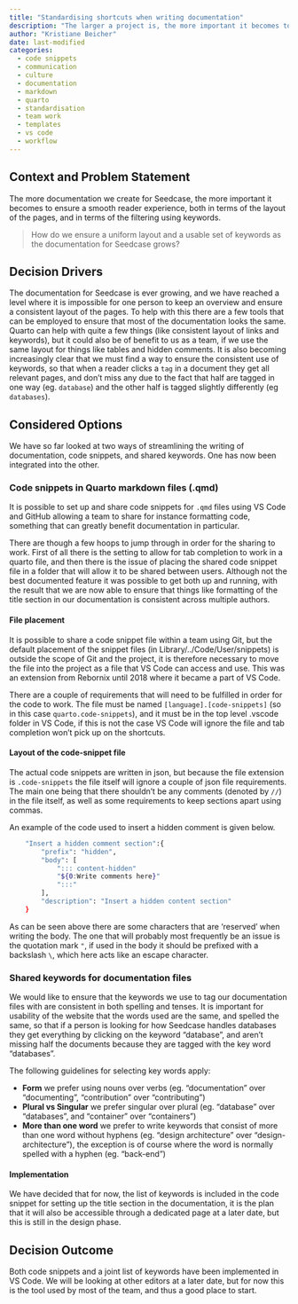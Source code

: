 ```yaml
---
title: "Standardising shortcuts when writing documentation"
description: "The larger a project is, the more important it becomes to have a joint set of standards when writing documentation.  One option is to set up shortcuts that are shared across the team, so that all documentation follows the same classification and formatting."
author: "Kristiane Beicher"
date: last-modified
categories:
  - code snippets
  - communication
  - culture
  - documentation
  - markdown
  - quarto
  - standardisation
  - team work
  - templates
  - vs code
  - workflow
---
```


## Context and Problem Statement

The more documentation we create for Seedcase, the more important it becomes to ensure a smooth reader experience, both in terms of the layout of the pages, and in terms of the filtering using keywords.

> How do we ensure a uniform layout and a usable set of keywords as the documentation for Seedcase grows?

## Decision Drivers

The documentation for Seedcase is ever growing, and we have reached a level where it is impossible for one person to keep an overview and ensure a consistent layout of the pages. To help with this there are a few tools that can be employed to ensure that most of the documentation looks the same. Quarto can help with quite a few things (like consistent layout of links and keywords), but it could also be of benefit to us as a team, if we use the same layout for things like tables and hidden comments. It is also becoming increasingly clear that we must find a way to ensure the consistent use of keywords, so that when a reader clicks a `tag` in a document they get all relevant pages, and don't miss any due to the fact that half are tagged in one way (eg. `database`) and the other half is tagged slightly differently (eg `databases`).

<!--TODO Should we link to the page on Quarto above?-->

## Considered Options

We have so far looked at two ways of streamlining the writing of documentation, code snippets, and shared keywords. One has now been integrated into the other.  


### Code snippets in Quarto markdown files (.qmd)

It is possible to set up and share code snippets for `.qmd` files using VS Code and GitHub allowing a team to share for instance formatting code, something that can greatly benefit documentation in particular.  

There are though a few hoops to jump through in order for the sharing to work. First of all there is the setting to allow for tab completion to work in a quarto file, and then there is the issue of placing the shared code snippet file in a folder that will allow it to be shared between users. Although not the best documented feature it was possible to get both up and running, with the result that we are now able to ensure that things like formatting of the title section in our documentation is consistent across multiple authors.

#### File placement

It is possible to share a code snippet file within a team using Git, but the default placement of the snippet files (in Library/../Code/User/snippets) is outside the scope of Git and the project, it is therefore necessary to move the file into the project as a file that VS Code can access and use. This was an extension from Rebornix until 2018 where it became a part of VS Code. 

There are a couple of requirements that will need to be fulfilled in order for the code to work. The file must be named `[language].[code-snippets]` (so in this case `quarto.code-snippets`), and it must be in the top level .vscode folder in VS Code, if this is not the case VS Code will ignore the file and tab completion won't pick up on the shortcuts.

#### Layout of the code-snippet file

The actual code snippets are written in json, but because the file extension is `.code-snippets` the file itself will ignore a couple of json file requirements. The main one being that there shouldn't be any comments (denoted by `//`) in the file itself, as well as some requirements to keep sections apart using commas.

An example of the code used to insert a hidden comment is given below.

``` bash
	"Insert a hidden comment section":{
		"prefix": "hidden",
		"body": [
			"::: content-hidden" 
			"${0:Write comments here}"
			":::"
		],
		"description": "Insert a hidden content section"
	}
```

As can be seen above there are some characters that are 'reserved' when writing the body. The one that will probably most frequently be an issue is the quotation mark `"`, if used in the body it should be prefixed with a backslash `\`, which here acts like an escape character.

### Shared keywords for documentation files

We would like to ensure that the keywords we use to tag our documentation files with are consistent in both spelling and tenses. It is important for usability of the website that the words used are the same, and spelled the same, so that if a person is looking for how Seedcase handles databases they get everything by clicking on the keyword "database", and aren't missing half the documents because they are tagged with the key word "databases".

The following guidelines for selecting key words apply:

* **Form** we prefer using nouns over verbs (eg. "documentation" over "documenting", "contribution" over "contributing")
* **Plural vs Singular** we prefer singular over plural (eg. "database" over "databases", and "container" over "containers")
* **More than one word** we prefer to write keywords that consist of more than one word without hyphens (eg. "design architecture" over "design-architecture"), the exception is of course where the word is normally spelled with a hyphen (eg. "back-end")

#### Implementation

We have decided that for now, the list of keywords is included in the code snippet for setting up the title section in the documentation, it is the plan that it will also be accessible through a dedicated page at a later date, but this is still in the design phase.

## Decision Outcome

Both code snippets and a joint list of keywords have been implemented in VS Code. We will be looking at other editors at a later date, but for now this is the tool used by most of the team, and thus a good place to start.
